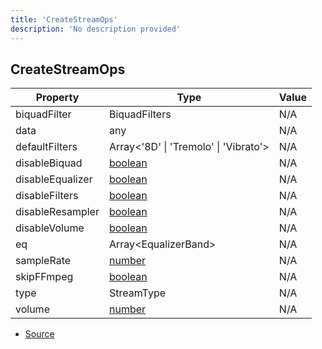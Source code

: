 ```yaml
---
title: 'CreateStreamOps'
description: 'No description provided'
---
```


## CreateStreamOps

| Property         | Type                                                                                                | Value |
| ---------------- | --------------------------------------------------------------------------------------------------- | ----- |
| biquadFilter     | BiquadFilters                                                                                       | N/A   |
| data             | any                                                                                                 | N/A   |
| defaultFilters   | Array\<'8D' \| 'Tremolo' \| 'Vibrato'>                                                              | N/A   |
| disableBiquad    | [boolean](https://developer.mozilla.org/en-US/docs/Web/JavaScript/Reference/Global_Objects/Boolean) | N/A   |
| disableEqualizer | [boolean](https://developer.mozilla.org/en-US/docs/Web/JavaScript/Reference/Global_Objects/Boolean) | N/A   |
| disableFilters   | [boolean](https://developer.mozilla.org/en-US/docs/Web/JavaScript/Reference/Global_Objects/Boolean) | N/A   |
| disableResampler | [boolean](https://developer.mozilla.org/en-US/docs/Web/JavaScript/Reference/Global_Objects/Boolean) | N/A   |
| disableVolume    | [boolean](https://developer.mozilla.org/en-US/docs/Web/JavaScript/Reference/Global_Objects/Boolean) | N/A   |
| eq               | Array\<EqualizerBand>                                                                               | N/A   |
| sampleRate       | [number](https://developer.mozilla.org/en-US/docs/Web/JavaScript/Reference/Global_Objects/Number)   | N/A   |
| skipFFmpeg       | [boolean](https://developer.mozilla.org/en-US/docs/Web/JavaScript/Reference/Global_Objects/Boolean) | N/A   |
| type             | StreamType                                                                                          | N/A   |
| volume           | [number](https://developer.mozilla.org/en-US/docs/Web/JavaScript/Reference/Global_Objects/Number)   | N/A   |

- [Source](https://github.com/androz2091/discord-player/blob/ce04b3f4c6671029ce4d4aa9090e56ac7e7f5666/packages/discord-player/src/VoiceInterface/StreamDispatcher.ts#L23)
